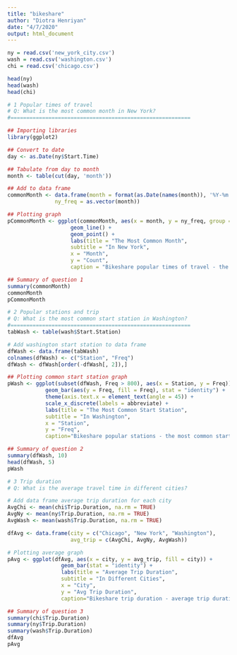 ```yaml
---
title: "bikeshare"
author: "Diotra Henriyan"
date: "4/7/2020"
output: html_document
---
```


```r
ny = read.csv('new_york_city.csv')
wash = read.csv('washington.csv')
chi = read.csv('chicago.csv')

head(ny)
head(wash)
head(chi)
```

```r
# 1 Popular times of travel
# Q: What is the most common month in New York?
#=========================================================

## Importing libraries
library(ggplot2)

## Convert to date
day <- as.Date(ny$Start.Time)

## Tabulate from day to month
month <- table(cut(day, 'month'))

## Add to data frame
commonMonth <- data.frame(month = format(as.Date(names(month)), '%Y-%m'),
               ny_freq = as.vector(month))

## Plotting graph
pCommonMonth <- ggplot(commonMonth, aes(x = month, y = ny_freq, group = 1, color = ny_freq)) +
                    geom_line() +
                    geom_point() +
                    labs(title = "The Most Common Month",
                    subtitle = "In New York",
                    x = "Month",
                    y = "Count",
                    caption = "Bikeshare popular times of travel - the most common month in New York")

## Summary of question 1
summary(commonMonth)
commonMonth
pCommonMonth
```

```r
# 2 Popular stations and trip
# Q: What is the most common start station in Washington?
#=========================================================
tabWash <- table(wash$Start.Station)

# Add washington start station to data frame
dfWash <- data.frame(tabWash)
colnames(dfWash) <- c("Station", "Freq")
dfWash <- dfWash[order(-dfWash[, 2]),]

## Plotting common start station graph
pWash <- ggplot(subset(dfWash, Freq > 800), aes(x = Station, y = Freq)) +
            geom_bar(aes(y = Freq, fill = Freq), stat = "identity") +
            theme(axis.text.x = element_text(angle = 45)) +
            scale_x_discrete(labels = abbreviate) +
            labs(title = "The Most Common Start Station",
            subtitle = "In Washington",
            x = "Station",
            y = "Freq",
            caption="Bikeshare popular stations - the most common start station in Washington")

## Summary of question 2
summary(dfWash, 10)
head(dfWash, 5)
pWash
```

```r
# 3 Trip duration
# Q: What is the average travel time in different cities?

# Add data frame average trip duration for each city
AvgChi <- mean(chi$Trip.Duration, na.rm = TRUE)
AvgNy <- mean(ny$Trip.Duration, na.rm = TRUE)
AvgWash <- mean(wash$Trip.Duration, na.rm = TRUE)

dfAvg <- data.frame(city = c("Chicago", "New York", "Washington"),
                    avg_trip = c(AvgChi, AvgNy, AvgWash))

# Plotting average graph
pAvg <- ggplot(dfAvg, aes(x = city, y = avg_trip, fill = city)) +
                 geom_bar(stat = "identity") +
                 labs(title = "Average Trip Duration",
                 subtitle = "In Different Cities",
                 x = "City",
                 y = "Avg Trip Duration",
                 caption="Bikeshare trip duration - average trip duration in different cities")

## Summary of question 3
summary(chi$Trip.Duration)
summary(ny$Trip.Duration)
summary(wash$Trip.Duration)
dfAvg
pAvg
```

